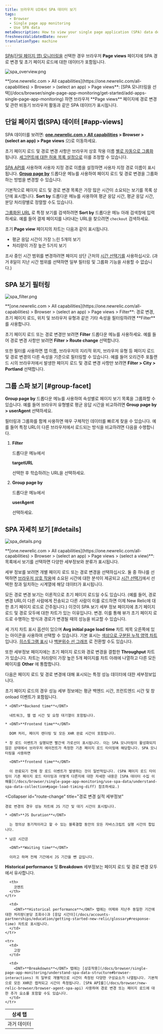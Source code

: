 ```yaml
---
title: 브라우저 UI에서 SPA 데이터 보기
tags:
  - Browser
  - Single page app monitoring
  - Use SPA data
metaDescription: How to view your single page application (SPA) data details in browser.
freshnessValidatedDate: never
translationType: machine
---
```





[SPA(단일 페이지 앱) 모니터링을](/docs/browser/single-page-app-monitoring/get-started/welcome-single-page-app-monitoring) 선택한 경우 브라우저 <DNT>**Page views**</DNT> 페이지에 SPA 경로 변경 및 초기 페이지 로드에 대한 데이터가 포함됩니다.

<img
  title="spa_overview.png"
  alt="spa_overview.png"
  src={browserSpaPageviews}
/>

<figcaption>
  <DNT>**[one.newrelic.com > All capabilities](https://one.newrelic.com/all-capabilities) > Browser > (select an app) > Page views**</DNT>: [SPA 모니터링을 선택](/docs/browser/single-page-app-monitoring/get-started/add-apps-single-page-app-monitoring) 하면 브라우저 <DNT>**Page views**</DNT> 페이지에 경로 변경 및 관련 비동기 브라우저 활동과 같은 SPA 데이터가 표시됩니다.
</figcaption>

## 단일 페이지 앱(SPA) 데이터 [#app-views]

SPA 데이터를 보려면: <DNT>**[one.newrelic.com > All capabilities](https://one.newrelic.com/all-capabilities) > Browser > (select an app) > Page views**</DNT> 으)로 이동하세요.

초기 페이지 로드 및 경로 변경 사항은 브라우저 상호 작용 이름 [별로 자동으로 그룹화](/docs/browser/new-relic-browser/configuration/group-browser-metrics-urls#hierarchy) 됩니다. [세그먼트에 대한 허용 목록 설정으로](/docs/browser/new-relic-browser/installation-configuration/url-whitelists-grouping-browser-metrics) 이를 조정할 수 있습니다.

[SPA API를](/docs/browser/new-relic-browser/browser-agent-spa-api) 사용하여 사용자 지정 경로 이름을 설정하면 사용자 지정 경로 이름이 표시됩니다. [<DNT>**Group page by**</DNT>](/docs/browser/single-page-app-monitoring/use-spa-data/view-spa-data-new-relic-browser#group-facet) 드롭다운 메뉴를 사용하여 페이지 로드 및 경로 변경을 그룹화하는 방법을 변경할 수 있습니다.

기본적으로 페이지 로드 및 경로 변경 목록은 가장 많은 시간이 소요되는 보기를 목록 상단에 표시합니다. <DNT>**Sort by**</DNT> 드롭다운 메뉴를 사용하여 평균 응답 시간, 평균 응답 시간, 분당 처리량별로 정렬할 수도 있습니다.

[그룹화된 URL](/docs/browser/new-relic-browser/configuration/group-browser-metrics-urls#hierarchy) 로 특정 보기를 검색하려면 <DNT>**Sort by**</DNT> 드롭다운 메뉴 아래 검색창에 입력하세요. 예를 들어 결제 페이지를 나타내는 URL을 찾으려면 `checkout` 검색하세요.

초기 <DNT>**Page view**</DNT> 페이지의 차트는 다음과 같이 표시됩니다.

* 평균 응답 시간이 가장 느린 5개의 보기
* 처리량이 가장 높은 5가지 보기

조사 중인 시간 범위를 변경하려면 페이지 상단 근처의 [시간 선택기를](/docs/query-your-data/explore-query-data/dashboards/manage-your-dashboard/#dash-time-picker) 사용하십시오. (과거 8일이 지난 시간 범위를 선택하면 일부 필터링 및 그룹화 기능을 사용할 수 없습니다.)

## SPA 보기 필터링

<img
  title="spa_filter.png"
  alt="spa_filter.png"
  src={browserSpaFilters}
/>

<figcaption>
  <DNT>**[one.newrelic.com > All capabilities](https://one.newrelic.com/all-capabilities) > Browser > (select an app) > Page views > Filter**</DNT>: 경로 변경, 초기 페이지 로드, 위치 및 브라우저 유형과 같은 기타 속성을 필터링하려면 <DNT>**Filter**</DNT> 를 사용합니다.
</figcaption>

초기 페이지 로드 또는 경로 변경만 보려면 <DNT>**Filter**</DNT> 드롭다운 메뉴를 사용하세요. 예를 들어 경로 변경 사항만 보려면 <DNT>**Filter > Route change**</DNT> 선택합니다.

또한 필터를 사용하면 앱 이름, 브라우저의 지리적 위치, 브라우저 유형 등 페이지 로드 및 경로 변경의 다른 속성을 기준으로 필터링할 수 있습니다. 예를 들어 오리건주 포틀랜드 시의 브라우저에서 발생한 페이지 로드 및 경로 변경 사항만 보려면 <DNT>**Filter > City > Portland**</DNT> 선택합니다.

## 그룹 스파 보기 [#group-facet]

<DNT>**Group page by**</DNT> 드롭다운 메뉴를 사용하여 속성별로 페이지 보기 목록을 그룹화할 수 있습니다. 예를 들어 브라우저 유형별로 평균 응답 시간을 비교하려면 <DNT>**Group page by > userAgent**</DNT> 선택하세요.

필터링과 그룹화를 함께 사용하면 매우 구체적인 데이터를 빠르게 찾을 수 있습니다. 예를 들어 특정 URL이 다른 브라우저에서 로드되는 방식을 비교하려면 다음을 수행합니다.

1. <DNT>**Filter**</DNT>

   드롭다운 메뉴에서

   <DNT>**targetURL**</DNT>

   선택한 후 학습하려는 URL을 선택하세요.

2. <DNT>**Group page by**</DNT>

   드롭다운 메뉴에서

   <DNT>**userAgent**</DNT>

   선택하세요.

## SPA 자세히 보기 [#details]

<img
  title="spa_details.png"
  alt="spa_details.png"
  src={browserPageviewDetails}
/>

<figcaption>
  <DNT>**[one.newrelic.com > All capabilities](https://one.newrelic.com/all-capabilities) > Browser > (select an app) > Page views > (select a view)**</DNT>: 목록에서 보기를 선택하면 다양한 세부정보와 분류가 표시됩니다.
</figcaption>

세부 정보를 보려면 개별 페이지 로드 또는 경로 변경을 선택하십시오. 둘 중 하나를 선택하면 [브라우저 상호 작용](/docs/browser/single-page-app-monitoring/understand-spa-data-structure#browser-interactions)에 소요된 시간에 대한 분석이 제공되고 [시간 선택기](/docs/query-your-data/explore-query-data/dashboards/manage-your-dashboard/#dash-time-picker)에서 선택한 창과 일치하는 시계열에 해당 데이터가 표시됩니다.

모든 경로 변경 보기는 이론적으로 초기 페이지 로드일 수도 있습니다. (예를 들어, 경로 변경 URL이 다른 사람에게 전송되고 다른 사람이 이를 로드하면 이제 New Relic에 대한 초기 페이지 로드로 간주됩니다.) 이것이 SPA 보기 세부 정보 페이지에 초기 페이지 로드 및 경로 모두에 대한 차트가 있는 이유입니다. 변경. 이를 통해 뷰가 초기 페이지 로드로 수행하는 방식과 경로가 변경될 때의 성능을 비교할 수 있습니다.

세 가지 차트 표시 옵션이 있으며 <DNT>**Avg initial page load time**</DNT> 차트 제목 오른쪽에 있는 아이콘을 사용하여 선택할 수 있습니다. 기본 표시는 [색상으로 구분된 누적 영역 차트](/docs/apm/new-relic-apm/ui-functions/standard-dashboard-features) 입니다. [히스토그램 표시](/docs/apm/applications-menu/features/histograms-viewing-data-distribution) 나 [백분위수 선 그래프](/docs/apm/applications-menu/features/percentiles-comparing-ranked-data) 로 전환할 수도 있습니다.

또한 세부정보 페이지에는 초기 페이지 로드와 경로 변경을 결합한 <DNT>**Throughput**</DNT> 차트가 있습니다. 차트는 처리량이 가장 높은 5개 페이지를 차트 아래에 나열하고 다른 모든 페이지를 <DNT>**Other**</DNT> 에 통합합니다.

다음은 페이지 로드 및 경로 변경에 대해 표시되는 특정 성능 데이터에 대한 세부정보입니다.

<CollapserGroup>
  <Collapser
    id="page-load"
    title="초기 페이지 로드 성능 세부정보"
  >
    초기 페이지 로드의 경우 성능 세부 정보에는 평균 백엔드 시간, 프런트엔드 시간 및 창 onload 이벤트가 포함됩니다.

    * <DNT>**Backend time**</DNT>

      네트워크, 웹 앱 시간 및 요청 대기열이 포함됩니다.

    * <DNT>**Frontend time**</DNT>

      DOM 처리, 페이지 렌더링 및 모든 XHR 완료 시간이 포함됩니다.

    * 창 로드 이벤트가 실행되면 빨간색 가로선이 표시됩니다. 이는 SPA 모니터링이 활성화되지 않은 상태에서 브라우저 에이전트가 측정한 기존 페이지 로드 타이밍에 해당합니다. SPA 모니터링을 사용하면

      <DNT>**frontend time**</DNT>

      이 완료되기 전에 창 로드 이벤트가 발생하는 것이 일반적입니다. (SPA 페이지 로드 타이밍이 기존 페이지 로드 타이밍과 어떻게 다른지에 대한 자세한 내용은 [SPA 데이터 수집 이해를](/docs/browser/single-page-app-monitoring/use-spa-data/understand-spa-data-collection#page-load-timing-diff) 참조하세요.)
  </Collapser>

  <Collapser
    id="route-change"
    title="경로 변경 실적 세부정보"
  >
    경로 변경의 경우 성능 차트에 JS 기간 및 대기 시간이 표시됩니다.

    * <DNT>**JS Duration**</DNT>

      는 정의상 동기적이라고 할 수 있는 블록결합 동안의 모든 자바스크립트 실행 시간의 합입니다.

    * 남은 시간은

      <DNT>**Waiting time**</DNT>

      이라고 하며 전체 기간에서 JS 기간을 뺀 값입니다.
  </Collapser>
</CollapserGroup>

<DNT>**Historical performance**</DNT> 및 <DNT>**Breakdown**</DNT> 세부정보는 페이지 로드 및 경로 변경 모두에서 유사합니다.

<table>
  <thead>
    <tr>
      <th style={{ width: "150px" }}>
        상세 탭
      </th>

      <th>
        코멘트
      </th>
    </tr>
  </thead>

  <tbody>
    <tr>
      <td>
        과거 데이터
      </td>

      <td>
        <DNT>**Historical performance**</DNT> 탭에는 어제와 지난주 동일한 기간에 대한 처리량(분당 조회수)과 [응답 시간이](/docs/accounts-partnerships/education/getting-started-new-relic/glossary#response-time) 차트로 표시됩니다.
      </td>
    </tr>

    <tr>
      <td>
        고장
      </td>

      <td>
        <DNT>**Breakdowns**</DNT> 탭에는 [상호작용](/docs/browser/single-page-app-monitoring/understand-spa-data-structure#browser-interactions) 의 일부로 개별적으로 시간이 측정된 다양한 구성요소가 나열됩니다. 기본적으로 모든 XHR은 캡처되고 시간이 측정됩니다. [SPA API를](/docs/browser/new-relic-browser/browser-agent-spa-api) 사용하여 경로 변경 또는 페이지 로드에 대한 추가 요소를 포함할 수도 있습니다.
      </td>
    </tr>
  </tbody>
</table>